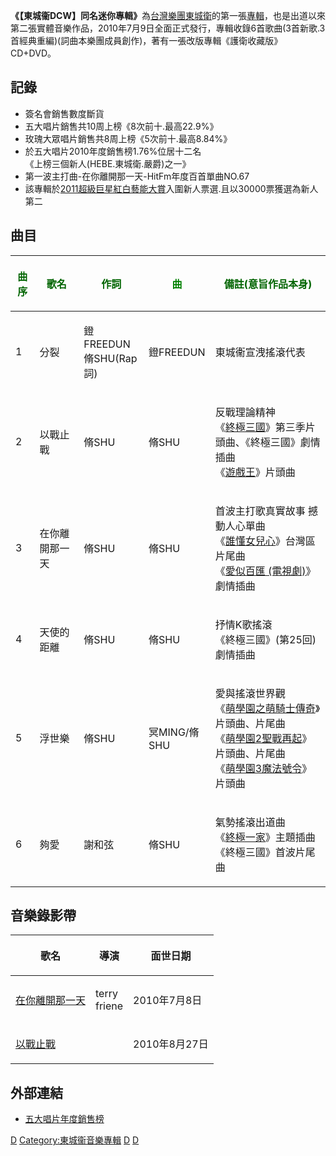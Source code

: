 {{Album infobox| 
| Name = 東城衛D.C.W.同名迷你專輯
| Type = [[專輯|專輯]]
| Artist = 東城衛
| Cover = 東城衛D.C.W.同名迷你專輯.jpg
| Released = 2010年7月9日
| Recorded = 超音素錄音室
| Genre = [[硬搖滾|硬搖滾]]
| Length = 26分59秒
| Label = [[華納音樂|華納音樂]]
| Number =
| Producer = [[東城衛|東城衛]]、周志豪、楊聲錚
| Reviews = 
| Last album = (無)
| This album	= '''東城衛D.C.W.同名迷你專輯'''
| Next album	= [[東城衞D.C.W._Wake_Me_Up|東城衞D.C.W._Wake Me Up]]
| Misc =
}}
'''《【東城衞DCW】同名迷你專輯》'''為[[台灣|台灣]][[樂團|樂團]][[東城衛|東城衛]]的第一張[[專輯|專輯]]，也是出道以來第二張實體音樂作品，2010年7月9日全面正式發行，專輯收錄6首歌曲(3首新歌.3首經典重編)(詞曲本樂團成員創作)，著有一張改版專輯《護衛收藏版》CD+DVD。

==記錄==
* 簽名會銷售數度斷貨
* 五大唱片銷售共10周上榜《8次前十.最高22.9%》
* 玫瑰大眾唱片銷售共8周上榜《5次前十.最高8.84%》
* 於五大唱片2010年度銷售榜1.76%位居十二名<br>《上榜三個新人(HEBE.東城衛.嚴爵)之一》
* 第一波主打曲-在你離開那一天-HitFm年度百首單曲NO.67
* 該專輯於[[2011超級巨星紅白藝能大賞|2011超級巨星紅白藝能大賞]]入圍新人票選.且以30000票獲選為新人第二

==曲目==
{| class="wikitable"
|-
! <font color=darkgreen>曲序</font> !! <font color=darkgreen>歌名</font> !! <font color=darkgreen>作詞</font> !! <font color=green>曲</font> !! <font color=darkgreen>備註(意旨作品本身)</font>
|-
|1||分裂||鐙FREEDUN<br/>脩SHU(Rap詞)||鐙FREEDUN||東城衞宣洩搖滾代表
|-
|2||以戰止戰||脩SHU||脩SHU||反戰理論精神<br>《[[終極三國|終極三國]]》第三季片頭曲、《終極三國》劇情插曲<br>《[[遊戲王|遊戲王]]》片頭曲
|-
|3||在你離開那一天||脩SHU||脩SHU||首波主打歌真實故事 撼動人心單曲<br>《[[誰懂女兒心|誰懂女兒心]]》台灣區片尾曲<br>《[[愛似百匯_(電視劇)|愛似百匯 (電視劇)]]》劇情插曲
|-
|4||天使的距離||脩SHU||脩SHU||抒情K歌搖滾<br>《終極三國》(第25回)劇情插曲
|-
|5||浮世樂||脩SHU||冥MING/脩SHU||愛與搖滾世界觀<br>《[[萌學園之萌騎士傳奇|萌學園之萌騎士傳奇]]》片頭曲、片尾曲<br>《[[萌學園2聖戰再起|萌學園2聖戰再起]]》片頭曲、片尾曲<br>《[[萌學園3魔法號令|萌學園3魔法號令]]》片頭曲
|-
|6||夠愛||謝和弦||脩SHU||氣勢搖滾出道曲<br>《[[終極一家|終極一家]]》主題插曲<br>《終極三國》首波片尾曲
|}

==音樂錄影帶==
{| class="wikitable"
! 歌名 !! 導演 !! 面世日期
|-
|[http://www.youtube.com/watch?v=U2dPoQx4fGs 在你離開那一天] {{Wayback|url=http://www.youtube.com/watch?v=U2dPoQx4fGs |date=20191231024343 }}||terry<br>friene||2010年7月8日
|-
|[http://www.youtube.com/watch?v=Q7U-zwlnTmQ 以戰止戰] {{Wayback|url=http://www.youtube.com/watch?v=Q7U-zwlnTmQ |date=20160217001550 }}||||2010年8月27日
|}

==外部連結==
* [http://www.5music.com.tw/CDTop-Year-2010-A.asp 五大唱片年度銷售榜] {{Wayback|url=http://www.5music.com.tw/CDTop-Year-2010-A.asp |date=20190616052659 }}

[[Category:台灣流行音樂專輯|D]]
[[Category:東城衞音樂專輯|Category:東城衞音樂專輯]]
[[Category:2010年迷你專輯|D]]
[[Category:2010年臺灣音樂專輯|D]]